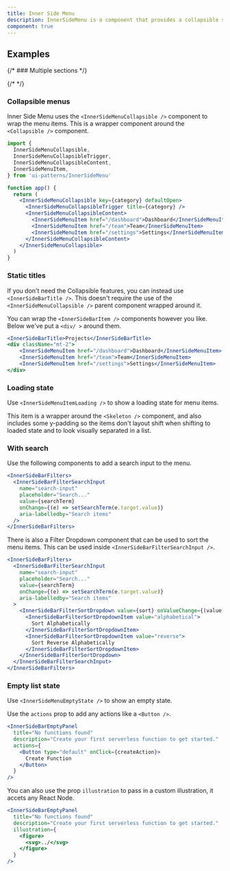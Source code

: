 ```yaml
---
title: Inner Side Menu
description: InnerSideMenu is a component that provides a collapsible side menu with multiple sections.
component: true
---
```


<ComponentPreview name="inner-side-menu-demo" peekCode wide />

## Examples

{/* ### Multiple sections */}

{/* <ComponentPreview name="inner-side-menu-multiple-sections" peekCode /> */}

### Collapsible menus

Inner Side Menu uses the `<InnerSideMenuCollapsible />` component to wrap the menu items.
This is a wrapper component around the `<Collapsible />` component.

```jsx {10-12,16-17}
import {
  InnerSideMenuCollapsible,
  InnerSideMenuCollapsibleTrigger,
  InnerSideMenuCollapsibleContent,
  InnerSideMenuItem,
} from 'ui-patterns/InnerSideMenu'

function app() {
  return (
    <InnerSideMenuCollapsible key={category} defaultOpen>
      <InnerSideMenuCollapsibleTrigger title={category} />
      <InnerSideMenuCollapsibleContent>
        <InnerSideMenuItem href="/dashboard">Dashboard</InnerSideMenuItem>
        <InnerSideMenuItem href="/team">Team</InnerSideMenuItem>
        <InnerSideMenuItem href="/settings">Settings</InnerSideMenuItem>
      </InnerSideMenuCollapsibleContent>
    </InnerSideMenuCollapsible>
  )
}
```

### Static titles

If you don't need the Collapsible features, you can instead use `<InnerSideBarTitle />`.
This doesn't require the use of the `<InnerSideMenuCollapsible />` parent component wrapped around it.

You can wrap the `<InnerSideBarItem />` components however you like. Below we've put a `<div/ >` around them.

```jsx {1}
<InnerSideBarTitle>Projects</InnerSideBarTitle>
<div className="mt-2">
    <InnerSideMenuItem href="/dashboard">Dashboard</InnerSideMenuItem>
    <InnerSideMenuItem href="/team">Team</InnerSideMenuItem>
    <InnerSideMenuItem href="/settings">Settings</InnerSideMenuItem>
</div>
```

<ComponentPreview name="inner-side-menu-static-titles" />

### Loading state

Use `<InnerSideMenuItemLoading />` to show a loading state for menu items.

This item is a wrapper around the `<Skeleton />` component, and also includes some y-padding so the items don't layout shift when shifting to loaded state and to look visually separated in a list.

<ComponentPreview name="inner-side-menu-loading" />

### With search

Use the following components to add a search input to the menu.

```jsx
<InnerSideBarFilters>
  <InnerSideBarFilterSearchInput
    name="search-input"
    placeholder="Search..."
    value={searchTerm}
    onChange={(e) => setSearchTerm(e.target.value)}
    aria-labelledby="Search items"
  />
</InnerSideBarFilters>
```

There is also a Filter Dropdown component that can be used to sort the menu items.
This can be used inside `<InnerSideBarFilterSearchInput />`.

```jsx {9-16}
<InnerSideBarFilters>
  <InnerSideBarFilterSearchInput
    name="search-input"
    placeholder="Search..."
    value={searchTerm}
    onChange={(e) => setSearchTerm(e.target.value)}
    aria-labelledby="Search items"
  >
    <InnerSideBarFilterSortDropdown value={sort} onValueChange={(value) => setSort(value)}>
      <InnerSideBarFilterSortDropdownItem value="alphabetical">
        Sort Alphabetically
      </InnerSideBarFilterSortDropdownItem>
      <InnerSideBarFilterSortDropdownItem value="reverse">
        Sort Reverse Alphabetically
      </InnerSideBarFilterSortDropdownItem>
    </InnerSideBarFilterSortDropdown>
  </InnerSideBarFilterSearchInput>
</InnerSideBarFilters>
```

<ComponentPreview name="inner-side-menu-with-search" />

### Empty list state

Use `<InnerSideMenuEmptyState />` to show an empty state.

Use the `actions` prop to add any actions like a `<Button />`.

```jsx {4-7}
<InnerSideBarEmptyPanel
  title="No functions found"
  description="Create your first serverless function to get started."
  actions={
    <Button type="default" onClick={createAction}>
      Create Function
    </Button>
  }
/>
```

You can also use the prop `illustration` to pass in a custom illustration, it accets any React Node.

```jsx {4-7}
<InnerSideBarEmptyPanel
  title="No functions found"
  description="Create your first serverless function to get started."
  illustration={
    <figure>
      <svg>../</svg>
    </figure>
  }
/>
```

<ComponentPreview name="inner-side-menu-empty" />
